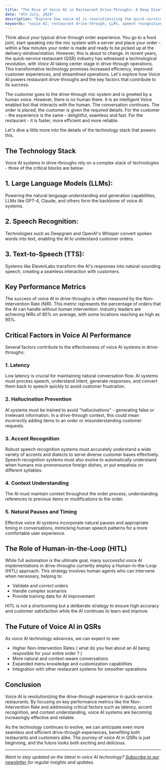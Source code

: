 ```yaml
---
title: "The Rise of Voice AI in Restaurant Drive-Throughs: A Deep Dive"
date: "4th July, 2024"
description: "Explore how voice AI is revolutionizing the quick-service restaurant industry, focusing on drive-through operations, AI technologies, and performance metrics."
keywords: "voice AI, restaurant drive-through, LLMs, speech recognition, text-to-speech, AI testing, quick-service restaurants, voice agents, ai conversational agent"
---
```


Think about your typical drive-through order experience. You go to a food joint, start speaking into the mic system with a server and place your order - within a few minutes your order is made and ready to be picked up at the delivery window/station. However, this is about to change. 
In recent years, the quick-service restaurant (QSR) industry has witnessed a technological revolution, with *Voice AI* taking center stage in drive-through operations. This transformative technology promises increased efficiency, improved customer experiences, and streamlined operations. 
Let's explore how Voice AI powers restaurant drive-throughs and the key factors that contribute to its success.

The customer goes to the drive-through mic system and is greeted by a human voice. However, there is no human there. It is an intelligent Voice enabled bot that interacts with the human. The conversation continues. The order is placed, the customer is given the required details. For the customer - the experience is the same - delightful, seamless and fast. For the restaurant - it is faster, more efficient and more reliable. 

Let's dive a little more into the details of the technology stack that powers this.

## The Technology Stack

Voice AI systems in drive-throughs rely on a complex stack of technologies - three of the critical blocks are below: 

## 1. Large Language Models (LLMs): 

Powering the natural language understanding and generation capabilities, LLMs like GPT-4, Claude, and others form the backbone of voice AI systems.


## 2. Speech Recognition: 

Technologies such as Deepgram and OpenAI's Whisper convert spoken words into text, enabling the AI to understand customer orders.


## 3. Text-to-Speech (TTS): 

Systems like ElevenLabs transform the AI's responses into natural-sounding speech, creating a seamless interaction with customers.


## Key Performance Metrics

The success of voice AI in drive-throughs is often measured by the Non-Intervention Rate (NIR). This metric represents the percentage of orders that the AI can handle without human intervention. Industry leaders are achieving NIRs of 85% on average, with some locations reaching as high as 95%.

## Critical Factors in Voice AI Performance

Several factors contribute to the effectiveness of voice AI systems in drive-throughs:

### 1. Latency

Low latency is crucial for maintaining natural conversation flow. AI systems must process speech, understand intent, generate responses, and convert them back to speech quickly to avoid customer frustration.

### 2. Hallucination Prevention

AI systems must be trained to avoid "hallucinations" - generating false or irrelevant information. In a drive-through context, this could mean incorrectly adding items to an order or misunderstanding customer requests.

### 3. Accent Recognition

Robust speech recognition systems must accurately understand a wide variety of accents and dialects to serve diverse customer bases effectively.
Speech recognition systems must also evolve to automatically understand when humans mis-prononounce foreign dishes, or put empahsis on different syllables. 

### 4. Context Understanding

The AI must maintain context throughout the order process, understanding references to previous items or modifications to the order.

### 5. Natural Pauses and Timing

Effective voice AI systems incorporate natural pauses and appropriate timing in conversations, mimicking human speech patterns for a more comfortable user experience.

## The Role of Human-in-the-Loop (HITL)

While full automation is the ultimate goal, many successful voice AI implementations in drive-throughs currently employ a Human-in-the-Loop (HITL) approach. This strategy involves human agents who can intervene when necessary, helping to:

- Validate and correct orders
- Handle complex scenarios
- Provide training data for AI improvement

HITL is not a shortcoming but a deliberate strategy to ensure high accuracy and customer satisfaction while the AI continues to learn and improve.

## The Future of Voice AI in QSRs

As voice AI technology advances, we can expect to see:

- Higher Non-Intervention Rates ( what do you feel about an AI being resposible for your entire order ? )
- More natural and context-aware conversations
- Expanded menu knowledge and customization capabilities
- Integration with other restaurant systems for smoother operations

## Conclusion

Voice AI is revolutionizing the drive-through experience in quick-service restaurants. By focusing on key performance metrics like the Non-Intervention Rate and addressing critical factors such as latency, accent recognition, and context understanding, voice AI systems are becoming increasingly effective and reliable.

As the technology continues to evolve, we can anticipate even more seamless and efficient drive-through experiences, benefiting both restaurants and customers alike. The journey of voice AI in QSRs is just beginning, and the future looks both exciting and delicious.

---

*Want to stay updated on the latest in voice AI technology? [Subscribe to our newsletter](#) for regular insights and updates.*